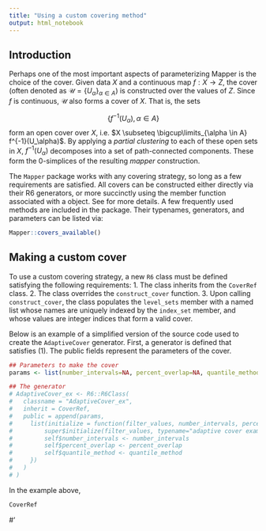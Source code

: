 ```yaml
---
title: "Using a custom covering method"
output: html_notebook
---
```


## Introduction
Perhaps one of the most important aspects of parameterizing Mapper is the choice of the cover.
Given data $X$ and a continuous map $f : X \to Z$, the cover (often denoted as $\mathcal{U} = \{U_\alpha\}_{\alpha \in A}$) is constructed over the values of $Z$. Since $f$ is continuous, $\mathcal{U}$ also forms a cover of $X$. That is, the sets 

$$\{ f^{-1}(U_\alpha), \alpha \in A \}$$
form an open cover over $X$, i.e. $X \subseteq \bigcup\limits_{\alpha \in A} f^{-1}(U_\alpha)$. By applying a _partial clustering_ to each of these open sets in $X$, $f^{-1}(U_\alpha)$ decomposes into a set of path-connected components. These form the $0$-simplices of the resulting _mapper_ construction. 

The `Mapper` package works with any covering strategy, so long as a few requirements are satisfied. All covers can be constructed either directly via their R6 generators, or more succinctly using the \code{$use_cover} member function associated with a \code{MapperRef} object. See \code{?MapperRef} for more details. A few frequently used methods are included in the package. Their typenames, generators, and parameters can be listed via: 
```r
Mapper::covers_available()
```


## Making a custom cover 

To use a custom covering strategy, a new `R6` class must be defined satisfying the following requirements:
1. The class inherits from the `CoverRef` class. 
2. The class overrides the `construct_cover` function. 
3. Upon calling `construct_cover`, the class populates the `level_sets` member with a named list whose names are uniquely indexed by the `index_set` member, and whose values are integer indices that form a valid cover. 

Below is an example of a simplified version of the source code used to create the `AdaptiveCover` generator. First, a generator is defined that satisfies (1). The public fields represent the parameters of the cover.  

```r
## Parameters to make the cover
params <- list(number_intervals=NA, percent_overlap=NA, quantile_method=NA)

## The generator
# AdaptiveCover_ex <- R6::R6Class(
#   classname = "AdaptiveCover_ex",
#   inherit = CoverRef,
#   public = append(params, 
#     list(initialize = function(filter_values, number_intervals, percent_overlap, quantile_method){
#         super$initialize(filter_values, typename="adaptive cover example")
#         self$number_intervals <- number_intervals
#         self$percent_overlap <- percent_overlap 
#         self$quantile_method <- quantile_method
#     })
#   )
# )
```

In the example above, 

```r
CoverRef
```


#' \itemize{
#'  \item{.level_sets}{names list of indices in the original data set to cluster over.}
#'  \item{.index_set}{character vector of keys that uniquely index the level sets.}
#'  \item{.filter_dim}{constant representing the filter dimension.}
#'  \item{.filter_size}{constant representing the number of points in the filter space.}
#'  \item{.typename}{string identifier of the covering method.}
#' }
